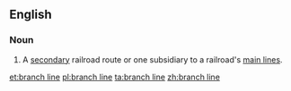 ==English==

===Noun===
{{en-noun|sg=[[branch]] [[line]]}}
# {{context|railroads}} A [[secondary]] railroad route or one subsidiary to a railroad's [[main line]]s.

[[et:branch line]]
[[pl:branch line]]
[[ta:branch line]]
[[zh:branch line]]